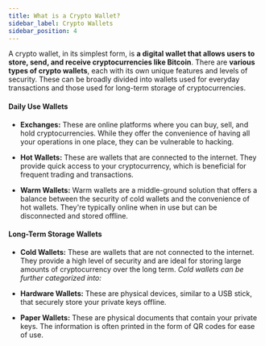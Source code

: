 ```yaml
---
title: What is a Crypto Wallet?
sidebar_label: Crypto Wallets
sidebar_position: 4
---
```


A crypto wallet, in its simplest form, is **a digital wallet that allows users to store, send, and receive cryptocurrencies like Bitcoin**. There are **various types of crypto wallets**, each with its own unique features and levels of security. These can be broadly divided into wallets used for everyday transactions and those used for long-term storage of cryptocurrencies.

#### Daily Use Wallets

- **Exchanges:** These are online platforms where you can buy, sell, and hold cryptocurrencies. While they offer the convenience of having all your operations in one place, they can be vulnerable to hacking.

- **Hot Wallets:** These are wallets that are connected to the internet. They provide quick access to your cryptocurrency, which is beneficial for frequent trading and transactions.

- **Warm Wallets:** Warm wallets are a middle-ground solution that offers a balance between the security of cold wallets and the convenience of hot wallets. They're typically online when in use but can be disconnected and stored offline.

#### Long-Term Storage Wallets
- **Cold Wallets:** These are wallets that are not connected to the internet. They provide a high level of security and are ideal for storing large amounts of cryptocurrency over the long term. _Cold wallets can be further categorized into:_

- **Hardware Wallets:** These are physical devices, similar to a USB stick, that securely store your private keys offline.

- **Paper Wallets:** These are physical documents that contain your private keys. The information is often printed in the form of QR codes for ease of use.